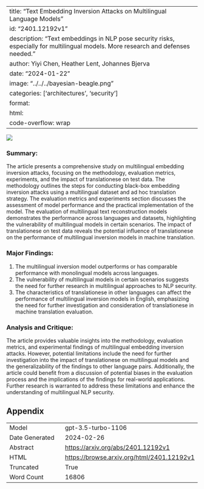 
---
title: "Text Embedding Inversion Attacks on Multilingual Language Models"
id: "2401.12192v1"
description: "Text embeddings in NLP pose security risks, especially for multilingual models. More research and defenses needed."
author: Yiyi Chen, Heather Lent, Johannes Bjerva
date: "2024-01-22"
image: "../../../bayesian-beagle.png"
categories: ['architectures', 'security']
format:
  html:
    code-overflow: wrap
---

![](../../../bayesian-beagle.png)

### Summary:

The article presents a comprehensive study on multilingual embedding inversion attacks, focusing on the methodology, evaluation metrics, experiments, and the impact of translationese on test data. The methodology outlines the steps for conducting black-box embedding inversion attacks using a multilingual dataset and ad hoc translation strategy. The evaluation metrics and experiments section discusses the assessment of model performance and the practical implementation of the model. The evaluation of multilingual text reconstruction models demonstrates the performance across languages and datasets, highlighting the vulnerability of multilingual models in certain scenarios. The impact of translationese on test data reveals the potential influence of translationese on the performance of multilingual inversion models in machine translation.

### Major Findings:
1. The multilingual inversion model outperforms or has comparable performance with monolingual models across languages.
2. The vulnerability of multilingual models in certain scenarios suggests the need for further research in multilingual approaches to NLP security.
3. The characteristics of translationese in other languages can affect the performance of multilingual inversion models in English, emphasizing the need for further investigation and consideration of translationese in machine translation evaluation.

### Analysis and Critique:
The article provides valuable insights into the methodology, evaluation metrics, and experimental findings of multilingual embedding inversion attacks. However, potential limitations include the need for further investigation into the impact of translationese on multilingual models and the generalizability of the findings to other language pairs. Additionally, the article could benefit from a discussion of potential biases in the evaluation process and the implications of the findings for real-world applications. Further research is warranted to address these limitations and enhance the understanding of multilingual NLP security.

## Appendix

|          |          |
|----------|----------|
| Model     | gpt-3.5-turbo-1106       |
| Date Generated     | 2024-02-26       |
| Abstract | [https://arxiv.org/abs/2401.12192v1](https://arxiv.org/abs/2401.12192v1)        |
| HTML     | [https://browse.arxiv.org/html/2401.12192v1](https://browse.arxiv.org/html/2401.12192v1)       |
| Truncated       | True       |
| Word Count       | 16806       |